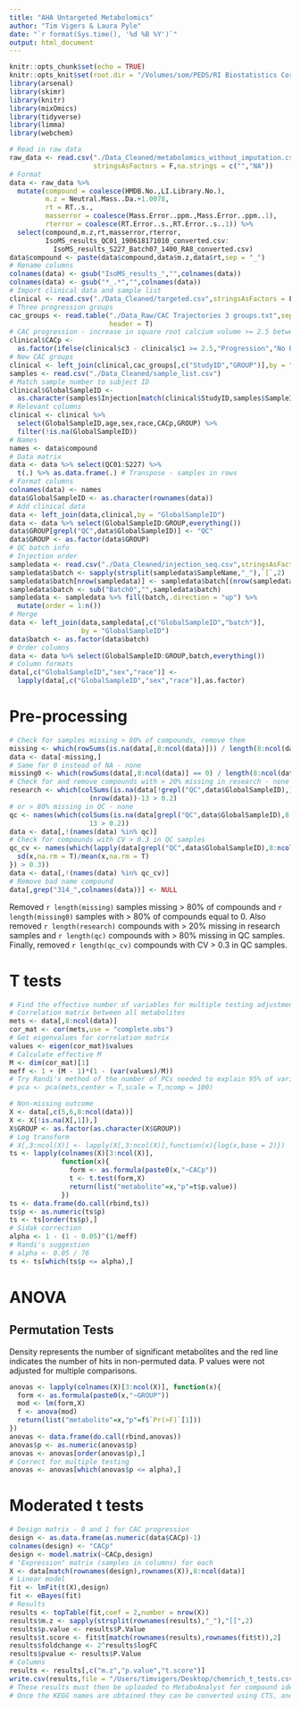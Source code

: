 ```yaml
---
title: "AHA Untargeted Metabolomics"
author: "Tim Vigers & Laura Pyle"
date: "`r format(Sys.time(), '%d %B %Y')`"
output: html_document
---
```


```r
knitr::opts_chunk$set(echo = TRUE)
knitr::opts_knit$set(root.dir = "/Volumes/som/PEDS/RI Biostatistics Core/Shared/Shared Projects/Laura/BDC/Projects/Janet Snell-Bergeon/AHA collaborative grant/Metabolomics")
library(arsenal)
library(skimr)
library(knitr)
library(mixOmics)
library(tidyverse)
library(limma)
library(webchem)
```

```r
# Read in raw data
raw_data <- read.csv("./Data_Cleaned/metabolomics_without_imputation.csv",
                     stringsAsFactors = F,na.strings = c("","NA"))
# Format
data <- raw_data %>% 
  mutate(compound = coalesce(HMDB.No.,LI.Library.No.),
         m.z = Neutral.Mass..Da.+1.0078,
         rt = RT..s.,
         masserror = coalesce(Mass.Error..ppm.,Mass.Error..ppm..1),
         rterror = coalesce(RT.Error..s.,RT.Error..s..1)) %>%
  select(compound,m.z,rt,masserror,rterror,
         IsoMS_results_QC01_190618171010_converted.csv:
           IsoMS_results_S227_Batch07_1400_RA8_converted.csv)
data$compound <- paste(data$compound,data$m.z,data$rt,sep = "_")
# Rename columns
colnames(data) <- gsub("IsoMS_results_","",colnames(data))
colnames(data) <- gsub("*_.*","",colnames(data))
# Import clinical data and sample list
clinical <- read.csv("./Data_Cleaned/targeted.csv",stringsAsFactors = F)
# Three progression groups
cac_groups <- read.table("./Data_Raw/CAC Trajectories 3 groups.txt",sep = "\t",
                         header = T)
# CAC progression - increase in square root calcium volume >= 2.5 between baseline and visit 3
clinical$CACp <- 
  as.factor(ifelse(clinical$c3 - clinical$c1 >= 2.5,"Progression","No Progression"))
# New CAC groups
clinical <- left_join(clinical,cac_groups[,c("StudyID","GROUP")],by = "StudyID")
samples <- read.csv("./Data_Cleaned/sample_list.csv")
# Match sample number to subject ID
clinical$GlobalSampleID <- 
  as.character(samples$Injection[match(clinical$StudyID,samples$SampleID)])
# Relevant columns
clinical <- clinical %>%
  select(GlobalSampleID,age,sex,race,CACp,GROUP) %>%
  filter(!is.na(GlobalSampleID))
# Names
names <- data$compound
# Data matrix
data <- data %>% select(QC01:S227) %>%
  t(.) %>% as.data.frame(.) # Transpose - samples in rows
# Format columns
colnames(data) <- names
data$GlobalSampleID <- as.character(rownames(data))
# Add clinical data
data <- left_join(data,clinical,by = "GlobalSampleID")
data <- data %>% select(GlobalSampleID:GROUP,everything())
data$GROUP[grepl("QC",data$GlobalSampleID)] <- "QC"
data$GROUP <- as.factor(data$GROUP)
# QC batch info
# Injection order
sampledata <- read.csv("./Data_Cleaned/injection_seq.csv",stringsAsFactors = F)
sampledata$batch <- sapply(strsplit(sampledata$SampleName,"_"),`[`,2)
sampledata$batch[nrow(sampledata)] <- sampledata$batch[(nrow(sampledata)-1)]
sampledata$batch <- sub("Batch0","",sampledata$batch)
sampledata <- sampledata %>% fill(batch,.direction = "up") %>%
  mutate(order = 1:n())
# Merge
data <- left_join(data,sampledata[,c("GlobalSampleID","batch")],
                  by = "GlobalSampleID")
data$batch <- as.factor(data$batch)
# Order columns
data <- data %>% select(GlobalSampleID:GROUP,batch,everything())
# Column formats
data[,c("GlobalSampleID","sex","race")] <- 
  lapply(data[,c("GlobalSampleID","sex","race")],as.factor) 
```

# Pre-processing

```r
# Check for samples missing > 80% of compounds, remove them
missing <- which(rowSums(is.na(data[,8:ncol(data)])) / length(8:ncol(data)) > 0.8)
data <- data[-missing,]
# Same for 0 instead of NA - none
missing0 <- which(rowSums(data[,8:ncol(data)] == 0) / length(8:ncol(data)) > 0.8)
# Check for and remove compounds with > 20% missing in research - none
research <- which(colSums(is.na(data[!grepl("QC",data$GlobalSampleID),])) / 
                    (nrow(data))-13 > 0.2)
# or > 80% missing in QC - none
qc <- names(which(colSums(is.na(data[grepl("QC",data$GlobalSampleID),8:ncol(data)])) / 
                    13 > 0.2))
data <- data[,!(names(data) %in% qc)]
# Check for compounds with CV > 0.3 in QC samples
qc_cv <- names(which(lapply(data[grepl("QC",data$GlobalSampleID),8:ncol(data)],function(x){
  sd(x,na.rm = T)/mean(x,na.rm = T)
}) > 0.3))
data <- data[,!(names(data) %in% qc_cv)]
# Remove bad name compound
data[,grep("314_",colnames(data))] <- NULL
```

Removed `r length(missing)` samples missing > 80% of compounds and `r length(missing0)` samples with > 80% of compounds equal to 0. Also removed `r length(research)` compounds with > 20% missing in research samples and `r length(qc)` compounds with > 80% missing in QC samples. Finally, removed `r length(qc_cv)` compounds with CV > 0.3 in QC samples. 

# T tests

```r
# Find the effective number of variables for multiple testing adjustment.
# Correlation matrix between all metabolites
mets <- data[,8:ncol(data)]
cor_mat <- cor(mets,use = "complete.obs")
# Get eigenvalues for correlation matrix
values <- eigen(cor_mat)$values
# Calculate effective M
M <- dim(cor_mat)[1]
meff <- 1 + (M - 1)*(1 - (var(values)/M))
# Try Randi's method of the number of PCs needed to explain 95% of variance 
# pca <- pca(mets,center = T,scale = T,ncomp = 100)
```

```r
# Non-missing outcome
X <- data[,c(5,6,8:ncol(data))]
X <- X[!is.na(X[,1]),]
X$GROUP <- as.factor(as.character(X$GROUP))
# Log transform
# X[,3:ncol(X)] <- lapply(X[,3:ncol(X)],function(x){log(x,base = 2)})
ts <- lapply(colnames(X)[3:ncol(X)], 
             function(x){
               form <- as.formula(paste0(x,"~CACp"))
               t <- t.test(form,X)
               return(list("metabolite"=x,"p"=t$p.value))
             })
ts <- data.frame(do.call(rbind,ts))
ts$p <- as.numeric(ts$p)
ts <- ts[order(ts$p),]
# Sidak correction
alpha <- 1 - (1 - 0.05)^(1/meff)
# Randi's suggestion
# alpha <- 0.05 / 76
ts <- ts[which(ts$p <= alpha),]
```

# ANOVA

## Permutation Tests

Density represents the number of significant metabolites and the red line indicates the number of hits in non-permuted data. P values were not adjusted for multiple comparisons.

```r
anovas <- lapply(colnames(X)[3:ncol(X)], function(x){
  form <- as.formula(paste0(x,"~GROUP"))
  mod <- lm(form,X)
  f <- anova(mod)
  return(list("metabolite"=x,"p"=f$`Pr(>F)`[1]))
})
anovas <- data.frame(do.call(rbind,anovas))
anovas$p <- as.numeric(anovas$p)
anovas <- anovas[order(anovas$p),]
# Correct for multiple testing
anovas <- anovas[which(anovas$p <= alpha),]
```

# Moderated t tests

```r
# Design matrix - 0 and 1 for CAC progression
design <- as.data.frame(as.numeric(data$CACp)-1)
colnames(design) <- "CACp"
design <- model.matrix(~CACp,design)
# "Expression" matrix (samples in columns) for each
X <- data[match(rownames(design),rownames(X)),8:ncol(data)]
# Linear model
fit <- lmFit(t(X),design)
fit <- eBayes(fit)
# Results
results <- topTable(fit,coef = 2,number = nrow(X))
results$m.z <- sapply(strsplit(rownames(results),"_"),"[[",2)
results$p.value <- results$P.Value
results$t.score <- fit$t[match(rownames(results),rownames(fit$t)),2]
results$foldchange <- 2^results$logFC
results$pvalue <- results$P.Value
# Columns
results <- results[,c("m.z","p.value","t.score")]
write.csv(results,file = "/Users/timvigers/Desktop/chemrich_t_tests.csv",na="",row.names = F)
# These results must then be uploaded to MetaboAnalyst for compound identification.
# Once the KEGG names are obtained they can be converted using CTS, and the results uploaded to ChemRICH
```

<!-- # Moderated ANOVA -->

<!-- ```{r echo=FALSE} -->
<!-- # Design matrix - 0 and 1 for CAC progression -->
<!-- design <- as.data.frame(data$GROUP[data$GROUP != "QC"]) -->
<!-- colnames(design) <- "GROUP" -->
<!-- design$GROUP <- as.factor(as.numeric(design$GROUP)) -->
<!-- design <- model.matrix(~GROUP,design) -->
<!-- # "Expression" matrix (samples in columns) for each  -->
<!-- X <- data[match(rownames(design),rownames(X)),8:ncol(data)] -->
<!-- # Linear model -->
<!-- fit <- lmFit(t(X),design) -->
<!-- fit <- eBayes(fit) -->
<!-- # Results -->
<!-- results <- topTable(fit,coef = c(2,3),number = nrow(X)) -->
<!-- results$m.z <- sapply(strsplit(rownames(results),"_"),"[[",2) -->
<!-- results$p.value <- results$P.Value -->
<!-- results$t.score <- fit$t[match(rownames(results),rownames(fit$t)),2] -->
<!-- write.csv(results[,c("m.z","p.value","t.score")],row.names = F, -->
<!--           file = "./Data_Cleaned/moderated_anova_GROUP.csv") -->
<!-- ``` -->

<!-- # Metabolite classes     -->

<!-- ```{r echo=FALSE} -->
<!-- # Import identified compounds. These were found by uploading moderated t test  -->
<!-- # results to the peaks to pathways module in MetaboAnalyst -->
<!-- kegg <- read.csv("./Data_Cleaned/mummichog_matched_compound_all.csv") -->
<!-- # Add to data  -->
<!-- raw_data$Query.Mass <-raw_data$Neutral.Mass..Da.+1.0078 -->
<!-- classes <- left_join(raw_data,kegg,by = "Query.Mass") -->
<!-- # Remove unidentified metabolites -->
<!-- classes <- classes[!is.na(classes$Matched.Compound),] -->
<!-- # Get compound classes -->
<!-- colnames(classes)[which(colnames(classes) == "Matched.Compound")] <-  -->
<!--   "KEGG" -->
<!-- classes <- assign_hierarchy(classes,keep_unknowns = F,identifier = "KEGG") -->
<!-- # Order by class name -->
<!-- classes <- classes[order(classes$Class),] -->
<!-- ``` -->

<!-- # Correlation matrix (clustered by metabolite class) -->

<!-- ```{r echo=FALSE} -->
<!-- # Transpose for correlation matrix -->
<!-- cor_mat <- t(classes[!is.na(classes$Class),24:263]) -->
<!-- colnames(cor_mat) <- classes$Class[!is.na(classes$Class)] -->
<!-- # Clustered heatmap -->
<!-- # Correlation matrix -->
<!-- cor = round(cor(cor_mat,use = "pairwise.complete.obs"),3) -->
<!-- heatmap(cor,Rowv = NA,Colv = NA,main = "No Clustering") -->
<!-- heatmap(cor,main = "Default Clustering") -->
<!-- ``` -->

<!-- # WGCNA -->

<!-- - Samples with > 50% missing are excluded -->

<!-- ```{r echo=FALSE} -->
<!-- # WGCNA dataframe - samples in rows -->
<!-- W <- as.data.frame(data[,8:ncol(data)]) -->
<!-- rownames(W) <- data$GlobalSampleID -->
<!-- # Exclude QC -->
<!-- W <- W[14:nrow(W),] -->
<!-- # Good samples and metabolites only -->
<!-- gsm <- goodSamplesGenes(W) -->
<!-- W <- W[,gsm$goodGenes] -->
<!-- W <- W[gsm$goodSamples,] -->
<!-- # Make sample tree -->
<!-- sampleTree <- hclust(dist(W), method = "average") -->
<!-- plot(sampleTree) -->
<!-- ``` -->